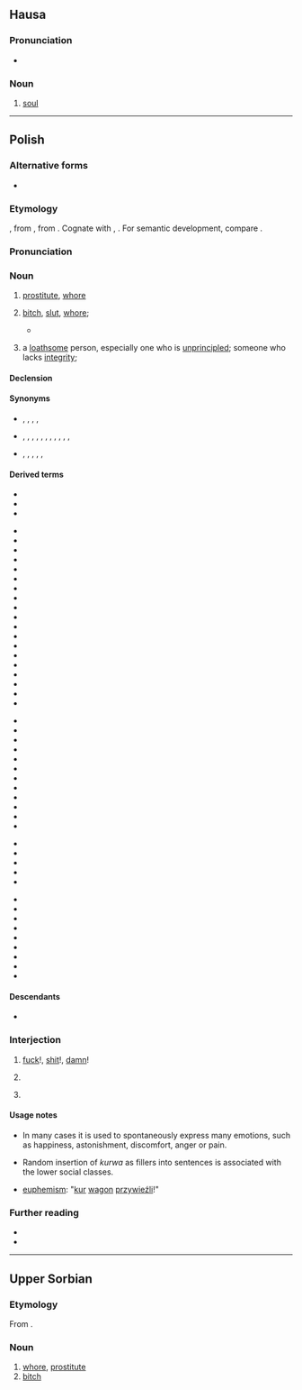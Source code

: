 {{also|kurva|kùrva|kurwą|kùrwa|курва}}
==Hausa==

===Pronunciation===
* {{ha-IPA|kùrwā}}

===Noun===
{{ha-noun|f|kùrwā}}

# [[soul]]

----

==Polish==

===Alternative forms===
* {{alt|pl|kurew||archaic|dialectal}}

===Etymology===
{{inh+|pl|sla-pro|*kury}}, from {{der|pl|ine-pro|*kéh₂ros||loved}}, from {{m|ine-pro|*keh₂-}}. Cognate with {{cog|la|cārus}}, {{cog|lv|kārs}}. For semantic development, compare {{cog|en|whore}}.

===Pronunciation===
{{pl-p|a=Pl-kurwa.ogg}}

===Noun===
{{pl-noun|f|dim=kurewka|aug=kurwisko}}

# {{lb|pl|vulgar}} [[prostitute]], [[whore]]
# {{lb|pl|offensive|vulgar}} [[bitch]], [[slut]], [[whore]]; {{non-gloss definition|term of abuse for women}}
#* {{quote-text|1=pl|year=1883|author={{w2|pl|Jan Kochanowski}}|title=Na matematyka|url=https://pl.wikisource.org/wiki/Na_matematyka_(Kochanowski,_1883)|text=Ziemię pomierzył i głębokie morze, / Wie, jako wstają i zachodzą zorze, / Wiatrom rozumie, praktykuje komu — / A sam nie widzi, że ma '''kurwę''' w domu.|t=He measured Earth and deep seas, / He knows how dawns rise and go down, / He understand winds, he gives practics, / But he do not sees he has whore in home.}}
# {{lb|pl|offensive|vulgar}} a [[loathsome]] person, especially one who is [[unprincipled]]; someone who lacks [[integrity]]; {{non-gloss definition|applies to both genders}}

====Declension====
{{pl-decl-noun-f|genp=kurew/kurw}}

====Synonyms====
* {{sense|prostitute}} {{l|pl|dziwka}}, {{l|pl|kurtyzana}}, {{l|pl|nierządnica}}, {{l|pl|prostytutka}}, {{l|pl|tirówka}}
* {{sense|slut}} {{l|pl|cichodajka}}, {{l|pl|dupodajka}}, {{l|pl|jawnogrzesznica}}, {{l|pl|ladacznica}}, {{l|pl|lafirynda}}, {{l|pl|latawica}}, {{l|pl|ruchawica}}, {{l|pl|suka}}, {{l|pl|szmata}}, {{l|pl|wszetecznica}}, {{l|pl|wywłoka}}, {{l|pl|zdzira}}
* {{sense|contemptible person}} {{l|pl|łajdak}}, {{l|pl|sprzedawczyk}}, {{l|pl|nikczemnik}}, {{l|pl|palant}}, {{l|pl|dupek}}, {{l|pl|chuj}}

====Derived terms====
{{der-top|Verbs derived from kurwa}}
* {{l|pl|kurwić}}
* {{l|pl|kurwować}}
* {{l|pl|kurwieć}}
{{der-bottom}}

{{der-top|Nouns derived from kurwa}}
* {{l|pl|kurewstwo}}
* {{l|pl|kurwisko}}
* {{l|pl|kurwiarz}}
* {{l|pl|kurwiarzstwo}}
* {{l|pl|kurwię}}
* {{l|pl|kurwiątko}}
* {{l|pl|kurwica}}
* {{l|pl|kurwidołek}}
* {{l|pl|kurwie macierze syn}}
* {{l|pl|kurwik}}
* {{l|pl|kurwiszcze}}
* {{l|pl|kurwiszon}}
* {{l|pl|skurwiel}}
* {{l|pl|skurwysyn}}
* {{l|pl|podkurw}}
* {{l|pl|pokurw}}
* {{l|pl|rozkurw}}
* {{l|pl|wkurw}}
* {{l|pl|zakurw}}
{{der-bottom}}

{{der-top|Adjectives derived from kurwa}}
* {{l|pl|kurewski}}
* {{l|pl|kurwi}}
* {{l|pl|kurwowaty}}
* {{l|pl|kurwujący}}
* {{l|pl|podkurwiony}}
* {{l|pl|przekurwiony}}
* {{l|pl|przykurwiony}}
* {{l|pl|rozkurwiony}}
* {{l|pl|skurwiały}}
* {{l|pl|wkurwiający}}
* {{l|pl|wkurwiony}}
* {{l|pl|zakurwiony}}
{{der-bottom}}

{{der-top|Adverbs derived from kurwa}}
* {{l|pl|kurewsko}}
* {{l|pl|wykurwiście}}
* {{l|pl|na pełnej kurwie}}
* {{l|pl|od kurwy}}
* {{l|pl|w kurwę}}
{{der-bottom}}

{{der-top|Interjections derived from kurwa}}
* {{l|pl|kurde}}
* {{l|pl|kurna}}
* {{l|pl|kuźwa}}
* {{l|pl|kurna chata}}
* {{l|pl|kurna Olek}}
* {{l|pl|kurwa mać}}
* {{l|pl|kurwa twoja mać była}}
* {{l|pl|do kurwy nędzy}}
* {{l|pl|o kurwa}}
{{der-bottom}}

====Descendants====
* {{desc|yi|קורווע|bor=1}}

===Interjection===
{{head|pl|interjection}}

# {{lb|pl|vulgar}} [[fuck]]!, [[shit]]!, [[damn]]!
#: {{ux|pl|'''Kurwa''', mówiłem, żebyś tego nie ruszał!|'''Fuck'''! I told you not to touch this!}}
# {{lb|pl|vulgar}} {{non-gloss definition|used as intensifier}}
#: {{ux|pl|Do każdej pierdółki potrzebna jest zgoda kierownika? To już jest, '''kurwa''', jakiś absurd.|You need the manager's approval even for the most trivial shit? That's just '''fucking''' absurd.}}
# {{lb|pl|vulgar}} {{non-gloss definition|used as filler}}
#: {{ux|pl|Tomasz, '''kurwa''', zamknij kibel!|Tomasz, close the '''fucking''' toilet!}}

====Usage notes====
* In many cases it is used to spontaneously express many emotions, such as happiness, astonishment, discomfort, anger or pain.

* Random insertion of ''kurwa'' as fillers into sentences is associated with the lower social classes.

* [[euphemism]]: "[[kur]] [[wagon]] [[przywieźli]]!"

===Further reading===
* {{R:pl:WSJP}}
* {{R:pl:PWN}}

{{C|pl|Female people|Prostitution|Society}}

----

==Upper Sorbian==

===Etymology===
From {{inh|hsb|sla-pro|*kury}}.

===Noun===
{{head|hsb|noun|g=f}}

# [[whore]], [[prostitute]]
# [[bitch]]